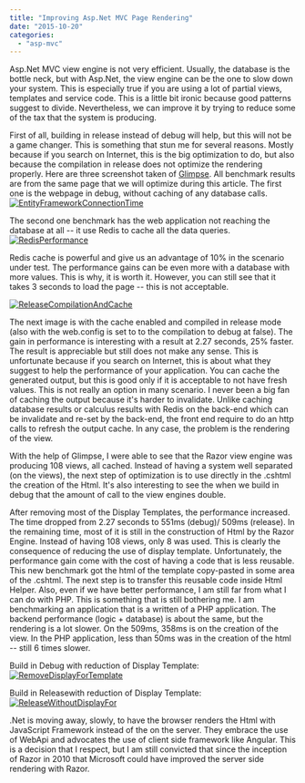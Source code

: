 ```yaml
---
title: "Improving Asp.Net MVC Page Rendering"
date: "2015-10-20"
categories: 
  - "asp-mvc"
---
```


Asp.Net MVC view engine is not very efficient. Usually, the database is the bottle neck, but with Asp.Net, the view engine can be the one to slow down your system. This is especially true if you are using a lot of partial views, templates and service code. This is a little bit ironic because good patterns suggest to divide. Nevertheless, we can improve it by trying to reduce some of the tax that the system is producing.

First of all, building in release instead of debug will help, but this will not be a game changer. This is something that stun me for several reasons. Mostly because if you search on Internet, this is the big optimization to do, but also because the compilation in release does not optimize the rendering properly. Here are three screenshot taken of [Glimpse](http://getglimpse.com). All benchmark results are from the same page that we will optimize during this article. The first one is the webpage in debug, without caching of any database calls. [![EntityFrameworkConnectionTime](http://patrickdesjardins.com/blog/wp-content/uploads/2015/07/EntityFrameworkConnectionTime-1024x161.png)](http://patrickdesjardins.com/blog/?attachment_id=4308)

The second one benchmark has the web application not reaching the database at all -- it use Redis to cache all the data queries. [![RedisPerformance](http://patrickdesjardins.com/blog/wp-content/uploads/2015/07/RedisPerformance-1024x155.png)](http://patrickdesjardins.com/blog/?attachment_id=4309)

Redis cache is powerful and give us an advantage of 10% in the scenario under test. The performance gains can be even more with a database with more values. This is why, it is worth it. However, you can still see that it takes 3 seconds to load the page -- this is not acceptable.

[![ReleaseCompilationAndCache](http://patrickdesjardins.com/blog/wp-content/uploads/2015/07/ReleaseCompilationAndCache-1024x158.png)](http://patrickdesjardins.com/blog/?attachment_id=4313)

The next image is with the cache enabled and compiled in release mode (also with the web.config is set to to the compilation to debug at false). The gain in performance is interesting with a result at 2.27 seconds, 25% faster. The result is appreciable but still does not make any sense. This is unfortunate because if you search on Internet, this is about what they suggest to help the performance of your application. You can cache the generated output, but this is good only if it is acceptable to not have fresh values. This is not really an option in many scenario. I never been a big fan of caching the output because it's harder to invalidate. Unlike caching database results or calculus results with Redis on the back-end which can be invalidate and re-set by the back-end, the front end require to do an http calls to refresh the output cache. In any case, the problem is the rendering of the view.

With the help of Glimpse, I were able to see that the Razor view engine was producing 108 views, all cached. Instead of having a system well separated (on the views), the next step of optimization is to use directly in the .cshtml the creation of the Html. It's also interesting to see the when we build in debug that the amount of call to the view engines double.

After removing most of the Display Templates, the performance increased. The time dropped from 2.27 seconds to 551ms (debug)/ 509ms (release). In the remaining time, most of it is still in the construction of Html by the Razor Engine. Instead of having 108 views, only 8 was used. This is clearly the consequence of reducing the use of display template. Unfortunately, the performance gain come with the cost of having a code that is less reusable. This new benchmark got the html of the template copy-pasted in some area of the .cshtml. The next step is to transfer this reusable code inside Html Helper. Also, even if we have better performance, I am still far from what I can do with PHP. This is something that is still bothering me. I am benchmarking an application that is a written of a PHP application. The backend performance (logic + database) is about the same, but the rendering is a lot slower. On the 509ms, 358ms is on the creation of the view. In the PHP application, less than 50ms was in the creation of the html -- still 6 times slower.

Build in Debug with reduction of Display Template: [![RemoveDisplayForTemplate](http://patrickdesjardins.com/blog/wp-content/uploads/2015/07/RemoveDisplayForTemplate-1024x159.png)](http://patrickdesjardins.com/blog/?attachment_id=4317)

Build in Releasewith reduction of Display Template: [![ReleaseWithoutDisplayFor](http://patrickdesjardins.com/blog/wp-content/uploads/2015/07/ReleaseWithoutDisplayFor-1024x161.png)](http://patrickdesjardins.com/blog/?attachment_id=4318)

.Net is moving away, slowly, to have the browser renders the Html with JavaScript Framework instead of the on the server. They embrace the use of WebApi and advocates the use of client side framework like Angular. This is a decision that I respect, but I am still convicted that since the inception of Razor in 2010 that Microsoft could have improved the server side rendering with Razor.

